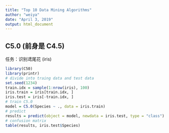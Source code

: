 ```yaml
---
title: "Top 10 Data Mining Algorithms"
author: "weiya"
date: "April 3, 2019"
output: html_document
---
```


## C5.0 (前身是 C4.5)

任务：识别鸢尾花 (iris)

```r
library(C50)
library(printr)
# divide into traing data and test data
set.seed(1234)
train.idx = sample(1:nrow(iris), 100)
iris.train = iris[train.idx, ]
iris.test = iris[-train.idx, ]
# train C5.0
model = C5.0(Species ~ ., data = iris.train)
# predict
results = predict(object = model, newdata = iris.test, type = "class")
# confusion matrix
table(results, iris.test$Species)
```
